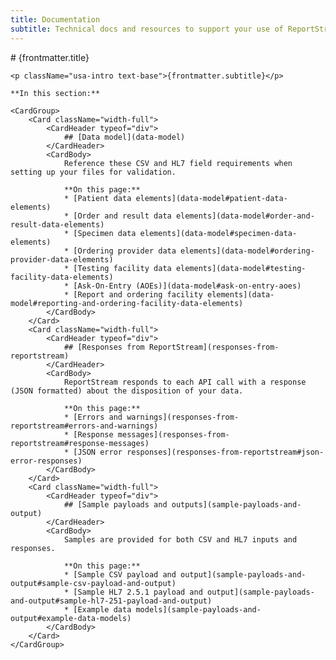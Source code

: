 ```yaml
---
title: Documentation
subtitle: Technical docs and resources to support your use of ReportStream’s API
---
```


<LayoutSidenav>
    <Sidenav />
</LayoutSidenav>

<LayoutMain>
    # {frontmatter.title}

    <p className="usa-intro text-base">{frontmatter.subtitle}</p>

    **In this section:**

    <CardGroup>
        <Card className="width-full">
            <CardHeader typeof="div">
                ## [Data model](data-model)
            </CardHeader>
            <CardBody>
                Reference these CSV and HL7 field requirements when setting up your files for validation.

                **On this page:**
                * [Patient data elements](data-model#patient-data-elements)
                * [Order and result data elements](data-model#order-and-result-data-elements)
                * [Specimen data elements](data-model#specimen-data-elements)
                * [Ordering provider data elements](data-model#ordering-provider-data-elements)
                * [Testing facility data elements](data-model#testing-facility-data-elements)
                * [Ask-On-Entry (AOEs)](data-model#ask-on-entry-aoes)
                * [Report and ordering facility elements](data-model#reporting-and-ordering-facility-data-elements)
            </CardBody>
        </Card>
        <Card className="width-full">
            <CardHeader typeof="div">
                ## [Responses from ReportStream](responses-from-reportstream)
            </CardHeader>
            <CardBody>
                ReportStream responds to each API call with a response (JSON formatted) about the disposition of your data.

                **On this page:**
                * [Errors and warnings](responses-from-reportstream#errors-and-warnings)
                * [Response messages](responses-from-reportstream#response-messages)
                * [JSON error responses](responses-from-reportstream#json-error-responses)
            </CardBody>
        </Card>
        <Card className="width-full">
            <CardHeader typeof="div">
                ## [Sample payloads and outputs](sample-payloads-and-output)
            </CardHeader>
            <CardBody>
                Samples are provided for both CSV and HL7 inputs and responses.

                **On this page:**
                * [Sample CSV payload and output](sample-payloads-and-output#sample-csv-payload-and-output)
                * [Sample HL7 2.5.1 payload and output](sample-payloads-and-output#sample-hl7-251-payload-and-output)
                * [Example data models](sample-payloads-and-output#example-data-models)
            </CardBody>
        </Card>
    </CardGroup>
</LayoutMain>
